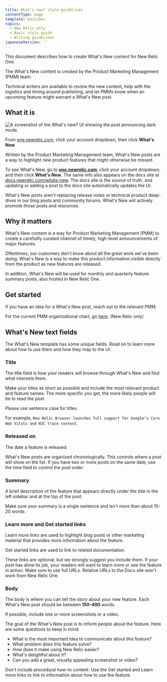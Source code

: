 ```yaml
---
title: What's new? style guidelines
contentType: page
template: basicDoc
topics:
  - New Relic only
  - Basic style guide
  - Writing guidelines
japaneseVersion: ''
---
```


This document describes how to create What's New content for New Relic One.

<Callout variant="tip">
  The What's New content is created by the Product Marketing Management (PMM) team.

  Technical writers are available to review the new content, help with the logistics and timing around publishing, and let PMMs know when an upcoming feature might warrant a What's New post.
</Callout>

## What it is

![A screenshot of the What's new? UI showing the post announcing dark mode.](./images/whats-new.png "A screenshot of the What's new? UI.")

From [one.newrelic.com](https://one.newrelic.com), click your account dropdown, then click **What's New**

Written by the Product Marketing Management team, What's New posts are a way to highlight new product features that might otherwise be missed.

To see What's New, go to [**one.newrelic.com**](https://one.newrelic.com), click your account dropdown, and then click **What's New**. The same info also appears on the docs site at [docs.newrelic.com/whats-new](https://docs.newrelic.com/whats-new). The docs site is the source of truth, and updating or adding a post to the docs site automatically updates the UI.

<Callout variant="tip">
  What's New posts aren't replacing release notes or technical product deep-dives in our blog posts and community forums. What's New will actively promote those posts and resources.
</Callout>

## Why it matters

What's New content is a way for Product Marketing Management (PMM) to create a carefullly curated channel of timely, high-level announcements of major features.

Oftentimes, our customers don't know about all the great work we've been doing. What's New is a way to make this product information visible directly from the product as new features are released.

In addition, What's New will be used for monthly and quarterly feature summary posts, also hosted in New Relic One.

## Get started

If you have an idea for a What's New post, reach out to the relevant PMM.

For the current PMM organizational chart, go [here](https://docs.google.com/presentation/d/1Nou_BJ23_J-eNxu-4cJOR1bYC62Q62dwxPppo5Cr0V0/edit#slide=id.g6d3871dfda_6_0). (New Relic only)

## What's New text fields

The What's New template has some unique fields. Read on to learn more about how to use them and how they map to the UI.

### Title

The title field is how your readers will browse through What's New and find what interests them.

Make your titles as short as possible and include the most relevant product and feature names. The more specific you get, the more likely people will be to read the post.

<Callout variant="tip">
  Please use sentence case for titles.

  For example, `New Relic Browser launches full support for Google’s Core Web Vitals and W3C trace context`.
</Callout>

### Released on

The date a feature is released.

What's New posts are organized chronologically. This controls where a post will show on the list. If you have two or more posts on the same date, use the time field to control the post order.

### Summary

A brief description of the feature that appears directly under the title in the left sidebar and at the top of the post.

Make sure your summary is a single sentence and isn't more than about 10-20 words.

### Learn more and Get started links

Learn more links are used to highlight blog posts or other marketing material that provides more information about the feature.

Get started links are used to link to related documentation.

<Callout variant="tip">
  These links are optional, but we strongly suggest you include them. If your post has done its job, your readers will want to learn more or see the feature in action.
</Callout>

<Callout variant="important">
  Make sure to use full URLs. Relative URLs to the Docs site won't work from New Relic One.
</Callout>

### Body

The body is where you can tell the story about your new feature. Each What's New post should be between **150-400** words.

<Callout variant="tip">
  If possible, include one or more screenshots or a video.
</Callout>

The goal of the What's New post is to inform people about the feature. Here are some questions to keep in mind:

* What is the most important idea to communicate about this feature?
* What problem does this feature solve?
* How does it make using New Relic easier?
* What's delightful about it?
* Can you add a great, visually appealing screenshot or video?

Don't include procedural how-to content. Use the Get started and Learn more links to link to information about how to use the feature.
